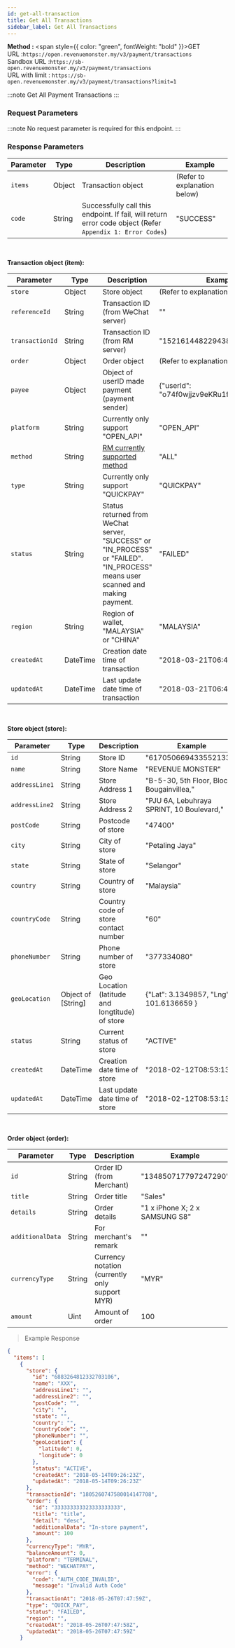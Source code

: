 ```yaml
---
id: get-all-transaction
title: Get All Transactions
sidebar_label: Get All Transactions
---
```



**Method :** <span style={{ color: "green", fontWeight: "bold" }}>GET</span><br/>
URL :`https://open.revenuemonster.my/v3/payment/transactions`<br/>
Sandbox URL :`https://sb-open.revenuemonster.my/v3/payment/transactions`<br/>
URL with limit : `https://sb-open.revenuemonster.my/v3/payment/transactions?limit=1`

:::note
Get All Payment Transactions
:::

### Request Parameters

:::note
No request parameter is required for this endpoint.
:::

### Response Parameters

| Parameter | Type   | Description                                                                                               | Example                      |
| --------- | ------ | --------------------------------------------------------------------------------------------------------- | ---------------------------- |
| `items`   | Object | Transaction object                                                                                        | (Refer to explanation below) |
| `code`    | String | Successfully call this endpoint. If fail, will return error code object (Refer `Appendix 1: Error Codes`) | "SUCCESS"                    |

<br/>

<strong>Transaction object (item):</strong>

| Parameter       | Type     | Description                                                                                                                    | Example                                    |
| --------------- | -------- | ------------------------------------------------------------------------------------------------------------------------------ | ------------------------------------------ |
| `store`         | Object   | Store object                                                                                                                   | (Refer to explanation below)               |
| `referenceId`   | String   | Transaction ID (from WeChat server)                                                                                            | ""                                         |
| `transactionId` | String   | Transaction ID (from RM server)                                                                                                | "152161448229438994"                       |
| `order`         | Object   | Order object                                                                                                                   | (Refer to explanation below)               |
| `payee`         | Object   | Object of userID made payment (payment sender)                                                                                 | {"userId": "o74f0wjjzv9eKRu1fccrZswVFnOQ"} |
| `platform`      | String   | Currently only support "OPEN_API"                                                                                              | "OPEN_API"                                 |
| `method`        | String   | [RM currently supported method](../method/quick-pay)                                                                           | "ALL"                                      |
| `type`          | String   | Currently only support "QUICKPAY"                                                                                              | "QUICKPAY"                                 |
| `status`        | String   | Status returned from WeChat server, "SUCCESS" or "IN_PROCESS" or "FAILED". "IN_PROCESS" means user scanned and making payment. | "FAILED"                                   |
| `region`        | String   | Region of wallet, "MALAYSIA" or "CHINA"                                                                                        | "MALAYSIA"                                 |
| `createdAt`     | DateTime | Creation date time of transaction                                                                                              | "2018-03-21T06:41:22Z"                     |
| `updatedAt`     | DateTime | Last update date time of transaction                                                                                           | "2018-03-21T06:41:22Z"                     |

<br/>

<strong>Store object (store):</strong>

| Parameter      | Type               | Description                                     | Example                                   |
| -------------- | ------------------ | ----------------------------------------------- | ----------------------------------------- |
| `id`           | String             | Store ID                                        | "6170506694335521334"                     |
| `name`         | String             | Store Name                                      | "REVENUE MONSTER"                         |
| `addressLine1` | String             | Store Address 1                                 | "B-5-30, 5th Floor, Block Bougainvillea," |
| `addressLine2` | String             | Store Address 2                                 | "PJU 6A, Lebuhraya SPRINT, 10 Boulevard," |
| `postCode`     | String             | Postcode of store                               | "47400"                                   |
| `city`         | String             | City of store                                   | "Petaling Jaya"                           |
| `state`        | String             | State of store                                  | "Selangor"                                |
| `country`      | String             | Country of store                                | "Malaysia"                                |
| `countryCode`  | String             | Country code of store contact number            | "60"                                      |
| `phoneNumber`  | String             | Phone number of store                           | "377334080"                               |
| `geoLocation`  | Object of [String] | Geo Location (latitude and longtitude) of store | {"Lat": 3.1349857, "Lng": 101.6136659 }   |
| `status`       | String             | Current status of store                         | "ACTIVE"                                  |
| `createdAt`    | DateTime           | Creation date time of store                     | "2018-02-12T08:53:13Z"                    |
| `updatedAt`    | DateTime           | Last update date time of store                  | "2018-02-12T08:53:13Z"                    |

<br/>

<strong>Order object (order):</strong>

| Parameter        | Type   | Description                                    | Example                        |
| ---------------- | ------ | ---------------------------------------------- | ------------------------------ |
| `id`             | String | Order ID (from Merchant)                       | "134850717797247290"           |
| `title`          | String | Order title                                    | "Sales"                        |
| `details`        | String | Order details                                  | "1 x iPhone X; 2 x SAMSUNG S8" |
| `additionalData` | String | For merchant's remark                          | ""                             |
| `currencyType`   | String | Currency notation (currently only support MYR) | "MYR"                          |
| `amount`         | Uint   | Amount of order                                | 100                            |

> Example Response

```json
{
  "items": [
    {
      "store": {
        "id": "6883264812332703106",
        "name": "XXX",
        "addressLine1": "",
        "addressLine2": "",
        "postCode": "",
        "city": "",
        "state": "",
        "country": "",
        "countryCode": "",
        "phoneNumber": "",
        "geoLocation": {
          "latitude": 0,
          "longitude": 0
        },
        "status": "ACTIVE",
        "createdAt": "2018-05-14T09:26:23Z",
        "updatedAt": "2018-05-14T09:26:23Z"
      },
      "transactionId": "1805260747580014147708",
      "order": {
        "id": "333333333323333333333",
        "title": "title",
        "detail": "desc",
        "additionalData": "In-store payment",
        "amount": 100
      },
      "currencyType": "MYR",
      "balanceAmount": 0,
      "platform": "TERMINAL",
      "method": "WECHATPAY",
      "error": {
        "code": "AUTH_CODE_INVALID",
        "message": "Invalid Auth Code"
      },
      "transactionAt": "2018-05-26T07:47:59Z",
      "type": "QUICK_PAY",
      "status": "FAILED",
      "region": "",
      "createdAt": "2018-05-26T07:47:58Z",
      "updatedAt": "2018-05-26T07:47:59Z"
    }

```
